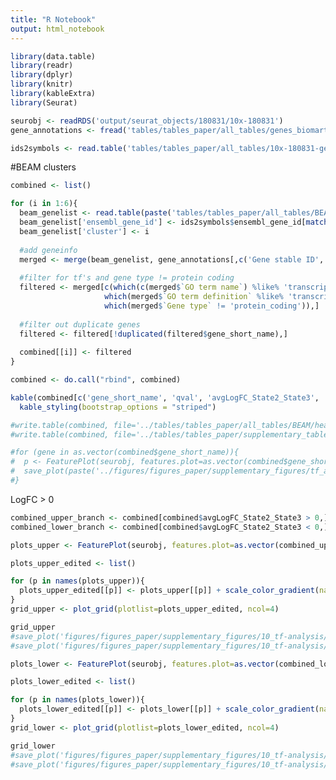 ```yaml
---
title: "R Notebook"
output: html_notebook
---
```




```r
library(data.table)
library(readr)
library(dplyr)
library(knitr)
library(kableExtra)
library(Seurat)

seurobj <- readRDS('output/seurat_objects/180831/10x-180831')
gene_annotations <- fread('tables/tables_paper/all_tables/genes_biomart.txt', sep='\t', quote="", header=T)
```


```r
ids2symbols <- read.table('tables/tables_paper/all_tables/10x-180831-geneids-genesymbols.tsv', header=T)
```


#BEAM clusters

```r
combined <- list()

for (i in 1:6){
  beam_genelist <- read.table(paste('tables/tables_paper/all_tables/BEAM/heatmap_logFC0.3_ncluster6/genelist_cluster', i, '.tsv', sep=''), sep='\t', header=T)
  beam_genelist['ensembl_gene_id'] <- ids2symbols$ensembl_gene_id[match(beam_genelist$gene_short_name, ids2symbols$gene_symbol)]
  beam_genelist['cluster'] <- i
  
  #add geneinfo
  merged <- merge(beam_genelist, gene_annotations[,c('Gene stable ID', 'Gene type', 'GO term accession', 'GO term name')], by.y='Gene stable ID', by.x='ensembl_gene_id')
  
  #filter for tf's and gene type != protein coding
  filtered <- merged[c(which(c(merged$`GO term name`) %like% 'transcription factor'),
                     which(merged$`GO term definition` %like% 'transcription factor'),
                     which(merged$`Gene type` != 'protein_coding')),]
  
  #filter out duplicate genes
  filtered <- filtered[!duplicated(filtered$gene_short_name),]
  
  combined[[i]] <- filtered
}

combined <- do.call("rbind", combined)
```

```r
kable(combined[c('gene_short_name', 'qval', 'avgLogFC_State2_State3', 'cluster', 'Gene type', 'GO term accession', 'GO term name')]) %>%
  kable_styling(bootstrap_options = "striped")
```


```r
#write.table(combined, file='../tables/tables_paper/all_tables/BEAM/heatmap_logFC0.3_ncluster6/genelist_TFs.tsv', sep='\t', quote=F, row.names=F)
#write.table(combined, file='../tables/tables_paper/supplementary_tables/BEAM_logFC0.3_nclusters6/genelist_TFs.tsv', sep='\t', quote=F, row.names=F)
```

```r
#for (gene in as.vector(combined$gene_short_name)){
#  p <- FeaturePlot(seurobj, features.plot=as.vector(combined$gene_short_name), nCol=2, cols.use=c('gray', 'blue'), no.legend=F, do.return = T)[[gene]]
#  save_plot(paste('../figures/figures_paper/supplementary_figures/tf_analysis/BEAM_logFC0.3_ncluster6_413genes/', gene, '.pdf', sep=''), p, base_width=5, base_height=4)
#}
```

LogFC > 0

```r
combined_upper_branch <- combined[combined$avgLogFC_State2_State3 > 0,]
combined_lower_branch <- combined[combined$avgLogFC_State2_State3 < 0,]
```

```r
plots_upper <- FeaturePlot(seurobj, features.plot=as.vector(combined_upper_branch$gene_short_name), nCol=4, cols.use=c('gray', 'blue'), no.legend=F, no.axes=T, do.return=T)

plots_upper_edited <- list()

for (p in names(plots_upper)){
  plots_upper_edited[[p]] <- plots_upper[[p]] + scale_color_gradient(name='Expr.', low='gray', high='blue', guide='colorbar') + theme(legend.title=element_text(size=9), legend.text=element_text(size=9), legend.key.height = unit(0.6, 'cm'), legend.key.width=unit(0.2, 'cm'))
}
grid_upper <- plot_grid(plotlist=plots_upper_edited, ncol=4)
```


```r
grid_upper
#save_plot('figures/figures_paper/supplementary_figures/10_tf-analysis/TFs_upper_branch.pdf', grid_upper, base_height=9.14, base_width=12)
#save_plot('figures/figures_paper/supplementary_figures/10_tf-analysis/TFs_upper_branch.png', grid_upper, base_height=9.14, base_width=12)
```

```r
plots_lower <- FeaturePlot(seurobj, features.plot=as.vector(combined_lower_branch$gene_short_name), nCol=3, cols.use=c('gray', 'blue'), no.legend=F, no.axes=T, do.return=T)

plots_lower_edited <- list()

for (p in names(plots_lower)){
  plots_lower_edited[[p]] <- plots_lower[[p]] + scale_color_gradient(name='Expr.', low='gray', high='blue', guide='colorbar') + theme(legend.title=element_text(size=9), legend.text=element_text(size=9), legend.key.height = unit(0.6, 'cm'), legend.key.width=unit(0.2, 'cm'))
}
grid_lower <- plot_grid(plotlist=plots_lower_edited, ncol=4)
```

```r
grid_lower
#save_plot('figures/figures_paper/supplementary_figures/10_tf-analysis/TFs_lower_branch.pdf', grid_lower, base_height=16, base_width=12)
#save_plot('figures/figures_paper/supplementary_figures/10_tf-analysis/TFs_lower_branch.png', grid_lower, base_height=16, base_width=12)
```

